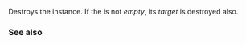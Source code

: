{{cpp/utility/functional/function/title | ~function}}
{{cpp/utility/functional/function/navbar}}
{{ddcl | since=c++11 |
~function();
}}

Destroys the {{lc|std::function}} instance. If the {{tt|std::function}} is not ''empty'', its ''target'' is destroyed also.

===See also===
{{dsc begin}}
{{dsc inc | cpp/utility/functional/move_only_function/dsc destructor}}
{{dsc end}}

{{langlinks|de|es|fr|it|ja|pt|ru|zh}}